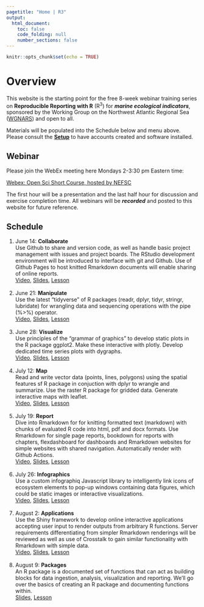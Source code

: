 ```yaml
---
pagetitle: "Home | R3"
output:
  html_document:
    toc: false
    code_folding: null
    number_sections: false
---
```


```r
knitr::opts_chunk$set(echo = TRUE)
```

# Overview {.unnumbered}

This website is the starting point for the free 8-week webinar training
series on **Reproducible Reporting with R** (R^3^) for ***marine
ecological indicators***, sponsored by the Working Group on the
Northwest Atlantic Regional Sea
([WGNARS](https://www.ices.dk/community/groups/Pages/WGNARS.aspx)) and
open to all.

Materials will be populated into the Schedule below and menu above.
Please consult the [**Setup**](./setup.html) to have accounts created
and software installed.

## Webinar

Please join the WebEx meeting here Mondays 2-3:30 pm Eastern time:

[Webex: Open Sci Short Course, hosted by
NEFSC](https://noaanmfs-meets.webex.com/noaanmfs-meets/j.php?MTID=m48bc0a9e0d4ff76970e2ba6df1a1a574)

The first hour will be a presentation and the last half hour for
discussion and exercise completion time. All webinars will be
***recorded*** and posted to this website for future reference.

## Schedule

<!-- TODO: as bootstrap cards with icons -->

1.  June 14: **Collaborate**\
    Use Github to share and version code, as well as handle basic
    project management with issues and project boards. The RStudio
    development environment will be introduced to interface with git and
    Github. Use of Github Pages to host knitted Rmarkdown documents will
    enable sharing of online reports.\
    [Video](https://youtu.be/KHaIlNxNjNA), [Slides](https://docs.google.com/presentation/d/1AXuQhSfQ3w-3Hv7BV6PT3yLsPqxJcY52UXTlQr1ytoM/edit#slide=id.p), [Lesson](./collaborate.html) \
    \
2.  June 21: **Manipulate**\
    Use the latest "tidyverse" of R packages (readr, dplyr, tidyr,
    stringr, lubridate) for wrangling data and sequencing operations
    with the pipe (%\>%) operator.\
    [Video](https://youtu.be/KncPglQcyKU), 
    [Slides](https://docs.google.com/presentation/d/1lilrIzlD5Y2vPEax4fao8GqS-TsxSzNMfyGPgKr7TlM/edit?usp=sharing), [Lesson](./manipulate.html) \
    \
3.  June 28: **Visualize**\
    Use principles of the "grammar of graphics" to develop static plots
    in the R package ggplot2. Make these interactive with plotly.
    Develop dedicated time series plots with dygraphs.\
    [Video](https://youtu.be/h8fR2czCRr0), [Slides](https://docs.google.com/presentation/d/1AS6beW02Upzv4vi5RgK_mwi0o740Q5l0kgCMsKOCmos/edit?usp=sharing), [Lesson](./visualize.html) \
    \
4.  July 12: **Map**\
    Read and write vector data (points, lines, polygons) using the
    spatial features sf R package in conjuction with dplyr to wrangle
    and summarize. Use the raster R package for gridded data. Generate
    interactive maps with leaflet.\
    [Video](https://youtu.be/tQ4gv8WLxrw), [Slides](https://docs.google.com/presentation/d/1ZHqQbGIPa1smv7oXAyu6oOzRWyQ2AFa7M9FC21J_shM/edit#slide=id.p4), [Lesson](./map.html) \
    \
5.  July 19: **Report**\
    Dive into Rmarkdown for for knitting formatted text (markdown) with
    chunks of evaluated R code into html, pdf and docx formats. Use
    Rmarkdown for single page reports, bookdown for reports with
    chapters, flexdashboard for dashboards and Rmarkdown websites for
    simple websites with shared navigation. Automatically render with
    Github Actions.\
    [Video](https://youtu.be/kPoBnWY4xqg), [Slides](https://docs.google.com/presentation/d/15I1i1bw1lyKeFYA1p2d98fvhR8DjD9J66zBUCC7c2g8), [Lesson](./report.html) \
    \
6.  July 26: **Infographics**\
    Use a custom infographiq Javascript library to intelligently link
    icons of ecosystem elements to pop-up windows containing data figures, which
    could be static images or interactive visualizations.\
    [Video](https://youtu.be/wQn05c8CHhs), [Slides](https://docs.google.com/presentation/d/11UFk-6k7oKJcnziBbkNYSz5Miq8SVUEiY5UmI3nWUDA/edit#slide=id.p), [Lesson](./infographics.html) \
    \
7.  August 2: **Applications**\
    Use the Shiny framework to develop online interactive applications
    accepting user input to render outputs from arbitrary R functions.
    Server requirements differentiating from simpler Rmarkdown
    renderings will be reviewed as well as use of Crosstalk to gain
    similar functionality with Rmarkdown with simple data.\
    [Video](https://youtu.be/ELDb_KB81jk), [Slides](https://docs.google.com/presentation/d/19XTk3sT9InpVlltTBa3TUm50Uv8gE_v0_3wjuNxx8WA/edit?usp=sharing), [Lesson](./apps.html) \
    \
8.  August 9: **Packages**\
    An R package is a documented set of functions that can act as
    building blocks for data ingestion, analysis, visualization and
    reporting. We'll go over the basics of creating an R package and
    documenting functions within.\
    [Slides](https://docs.google.com/presentation/d/1Jt4xZP7twPoykHzyblMMRVGxgt9weUN1111OOKdkPU8/edit?usp=sharing), [Lesson](./packages.html) \
    \
